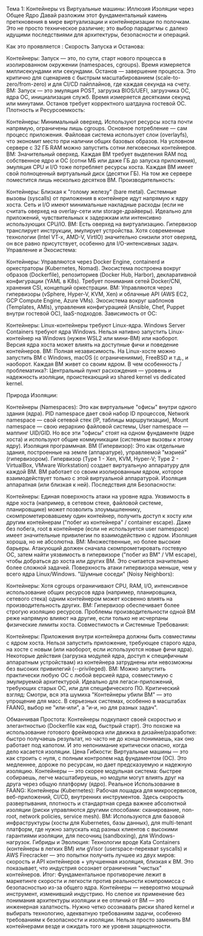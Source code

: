 Тема 1: Контейнеры vs Виртуальные машины: Иллюзия Изоляции через Общее Ядро
Давай разложим этот фундаментальный камень преткновения в мире виртуализации и контейнеризации по полочкам. Это не просто техническое различие; это выбор парадигмы с далеко идущими последствиями для архитектуры, безопасности и операций.

Как это проявляется :
Скорость Запуска и Останова:

Контейнеры: Запуск — это, по сути, старт нового процесса в изолированном окружении (namespaces, cgroups). Время измеряется миллисекундами или секундами. Останов — завершение процесса. Это критично для сценариев с быстрым масштабированием (scale-to-zero/from-zero) и для CI/CD пайплайнов, где каждая секунда на счету.
ВМ: Запуск — это эмуляция POST, загрузка BIOS/UEFI, загрузчика ОС, ядра ОС, инициализация служб. Время измеряется десятками секунд или минутами. Останов требует корректного шатдауна гостевой ОС.
Плотность и Ресурсоемкость:

Контейнеры: Минимальный оверхед. Используют ресурсы хоста почти напрямую, ограничены лишь cgroups. Основное потребление — сам процесс приложения. Файловая система использует слои (overlayfs), что экономит место при наличии общих базовых образов. На условном сервере с 32 ГБ RAM можно запустить сотни легковесных контейнеров.
ВМ: Значительный оверхед. Каждая ВМ требует выделения RAM под собственное ядро и ОС (сотни МБ или даже ГБ до запуска приложения), эмуляция CPU и I/O тоже потребляет ресурсы хоста. Каждая ВМ имеет свой полноценный виртуальный диск (десятки ГБ). На том же сервере поместится лишь несколько десятков ВМ.
Производительность:

Контейнеры: Близкая к "голому железу" (bare metal). Системные вызовы (syscalls) от приложения в контейнере идут напрямую к ядру хоста. Сеть и I/O имеют минимальные накладные расходы (если не считать оверхед на overlay-сети или storage-драйверы). Идеально для приложений, чувствительных к задержкам или интенсивно использующих CPU/IO.
ВМ: Есть оверхед на виртуализацию. Гипервизор транслирует инструкции, эмулирует устройства. Хотя современные технологии (Intel VT-x, AMD-V, VirtIO) значительно снизили этот оверхед, он все равно присутствует, особенно для I/O-интенсивных задач.
Управление и Экосистема:

Контейнеры: Управляются через Docker Engine, containerd и оркестраторы (Kubernetes, Nomad). Экосистема построена вокруг образов (Dockerfile), репозиториев (Docker Hub, Harbor), декларативной конфигурации (YAML в K8s). Требует понимания сетей Docker/CNI, хранения CSI, концепций оркестрации.
ВМ: Управляются через гипервизоры (vSphere, Hyper-V, KVM, Xen) и облачные API (AWS EC2, GCP Compute Engine, Azure VMs). Экосистема вокруг шаблонов (Templates, AMIs), управления конфигурацией (Ansible, Chef, Puppet внутри гостевой ОС), IaaS-подходов.
Зависимость от ОС:

Контейнеры: Linux-контейнеры требуют Linux-ядра. Windows Server Containers требуют ядра Windows. Нельзя нативно запустить Linux-контейнер на Windows (нужен WSL2 или мини-ВМ) или наоборот. Версия ядра хоста может влиять на доступные фичи и поведение контейнеров.
ВМ: Полная независимость. На Linux-хосте можно запустить ВМ с Windows, macOS (с ограничениями), FreeBSD и т.д., и наоборот. Каждая ВМ живет со своим ядром.
В чем особенность / проблематика?:
Центральный пункт расхождения — уровень и надежность изоляции, проистекающий из shared kernel vs dedicated kernel.

Природа Изоляции:

Контейнеры (Namespaces): Это как виртуальные "офисы" внутри одного здания (ядра). PID namespace дает свой набор ID процессов, Network namespace — свой сетевой стек (IP, таблицы маршрутизации), Mount namespace — свою иерархию файловой системы, User namespace — маппинг UID/GID. Но все эти "офисы" стоят на одном фундаменте (ядре хоста) и используют общие коммуникации (системные вызовы к этому ядру). Изоляция программная.
ВМ (Гипервизор): Это как отдельные здания, построенные на земле (аппаратуре), управляемой "мэрией" (гипервизором). Гипервизор (Type 1 - Xen, KVM, Hyper-V; Type 2 - VirtualBox, VMware Workstation) создает виртуальную аппаратуру для каждой ВМ. ВМ работает со своим изолированным ядром, которое взаимодействует только с этой виртуальной аппаратурой. Изоляция аппаратная (или близкая к ней).
Последствия для Безопасности:

Контейнеры: Единая поверхность атаки на уровне ядра. Уязвимость в ядре хоста (например, в сетевом стеке, файловой системе, планировщике) может позволить злоумышленнику, скомпрометировавшему один контейнер, получить доступ к хосту или другим контейнерам ("побег из контейнера" / container escape). Даже без побега, root в контейнере (если не используется user namespace) имеет значительные привилегии по взаимодействию с ядром. Изоляция хороша, но не абсолютна.
ВМ: Множественные, но более высокие барьеры. Атакующий должен сначала скомпрометировать гостевую ОС, затем найти уязвимость в гипервизоре ("побег из ВМ" / VM escape), чтобы добраться до хоста или других ВМ. Это считается значительно более сложной задачей. Поверхность атаки гипервизора меньше, чем у всего ядра Linux/Windows.
"Шумные соседи" (Noisy Neighbors):

Контейнеры: Хотя cgroups ограничивают CPU, RAM, I/O, интенсивное использование общих ресурсов ядра (например, планировщика, сетевого стека) одним контейнером может косвенно влиять на производительность других.
ВМ: Гипервизор обеспечивает более строгую изоляцию ресурсов. Проблемы производительности одной ВМ реже напрямую влияют на другие, если только не исчерпаны физические лимиты хоста.
Совместимость и Системные Требования:

Контейнеры: Приложения внутри контейнера должны быть совместимы с ядром хоста. Нельзя запустить приложение, требующее старого ядра, на хосте с новым (или наоборот, если используются новые фичи ядра). Некоторые действия (загрузка модулей ядра, доступ к специфичным аппаратным устройствам) из контейнера затруднены или невозможны без высоких привилегий (--privileged).
ВМ: Можно запустить практически любую ОС с любой версией ядра, совместимую с эмулируемой архитектурой. Идеально для легаси-приложений, требующих старых ОС, или для специфического ПО.
Критический взгляд:
Смотри, вся эта шумиха "Контейнеры убили ВМ" — это упрощение для масс. В серьезных системах, особенно в масштабах FAANG, выбор не "или-или", а "и-и, но для разных задач".

Обманчивая Простота: Контейнеры подкупают своей скоростью и элегантностью (Dockerfile как код, быстрый старт). Это похоже на использование готового фреймворка или движка в дизайне/разработке: быстро получаешь результат, но часто не до конца понимаешь, как оно работает под капотом. И это непонимание критически опасно, когда дело касается изоляции.
Цена Гибкости: Виртуальные машины — это как строить с нуля, с полным контролем над фундаментом (ОС). Это медленнее, дороже по ресурсам, но дает предсказуемую и надежную изоляцию. Контейнеры — это скорее модульная система: быстрее собираешь, легче масштабируешь, но модули могут влиять друг на друга через общую платформу (ядро).
Реальное Использование в FAANG:
Контейнеры (Kubernetes): Рабочая лошадка для микросервисов, веб-приложений, CI/CD, внутренних инструментов. Здесь скорость развертывания, плотность и стандартная среда важнее абсолютной изоляции (риски управляются другими способами: сканирование, non-root, network policies, service mesh).
ВМ: Используются для базовой инфраструктуры (хосты для Kubernetes, базы данных), для multi-tenant платформ, где нужно запускать код разных клиентов с высокими гарантиями изоляции, для песочниц (sandboxing), для Windows-нагрузок.
Гибриды и Эволюция: Технологии вроде Kata Containers (контейнеры в легких ВМ) или gVisor (userspace-перехват syscalls) и AWS Firecracker — это попытки получить лучшее из двух миров: скорость и API контейнеров + улучшенная изоляция, близкая к ВМ. Это показывает, что индустрия осознает ограничения "чистых" контейнеров.
Итог: Фундаментальное противоречие лежит в маркетинге скорости и легкости против реальности компромисса с безопасностью из-за общего ядра. Контейнеры — невероятно мощный инструмент, изменивший индустрию. Но слепое их применение без понимания архитектуры изоляции и ее отличий от ВМ — это инженерная халатность. Нужно четко осознавать риски shared kernel и выбирать технологию, адекватную требованиям задачи, особенно требованиям к безопасности и изоляции. Нельзя просто заменить ВМ контейнерами везде и ожидать того же уровня защищенности.
